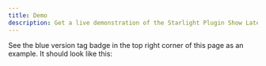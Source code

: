 ```yaml
---
title: Demo
description: Get a live demonstration of the Starlight Plugin Show Latest Version plugin.
---
```



See the blue version tag badge in the top right corner of this page as an example. It should look like this:

<VersionBadge server:defer>
  <Badge text={"      "} variant="default" size="medium" slot="fallback" />
</VersionBadge>
